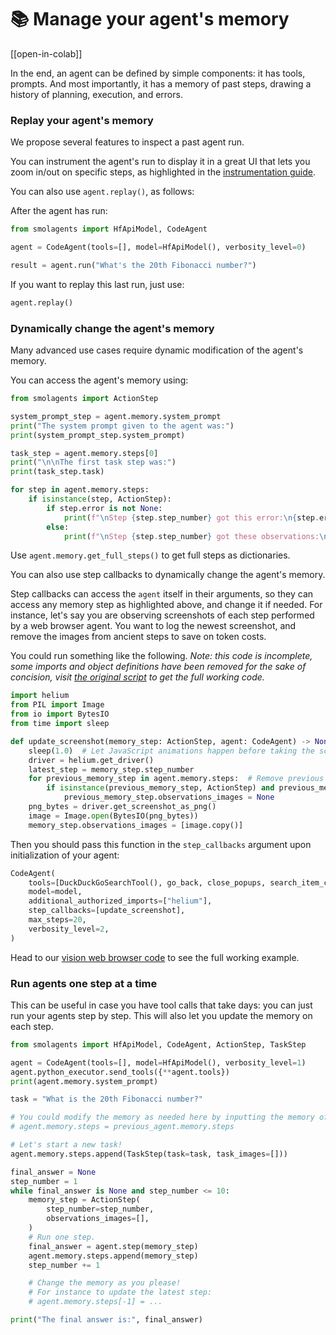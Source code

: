 <!--Copyright 2024 The HuggingFace Team. All rights reserved.

Licensed under the Apache License, Version 2.0 (the "License"); you may not use this file except in compliance with
the License. You may obtain a copy of the License at

http://www.apache.org/licenses/LICENSE-2.0

Unless required by applicable law or agreed to in writing, software distributed under the License is distributed on
an "AS IS" BASIS, WITHOUT WARRANTIES OR CONDITIONS OF ANY KIND, either express or implied. See the License for the
specific language governing permissions and limitations under the License.

⚠️ Note that this file is in Markdown but contain specific syntax for our doc-builder (similar to MDX) that may not be
rendered properly in your Markdown viewer.

-->
# 📚 Manage your agent's memory

[[open-in-colab]]

In the end, an agent can be defined by simple components: it has tools, prompts.
And most importantly, it has a memory of past steps, drawing a history of planning, execution, and errors.

### Replay your agent's memory

We propose several features to inspect a past agent run.

You can instrument the agent's run to display it in a great UI that lets you zoom in/out on specific steps, as highlighted in the [instrumentation guide](./inspect_runs).

You can also use `agent.replay()`, as follows:

After the agent has run:
```py
from smolagents import HfApiModel, CodeAgent

agent = CodeAgent(tools=[], model=HfApiModel(), verbosity_level=0)

result = agent.run("What's the 20th Fibonacci number?")
```

If you want to replay this last run, just use:
```py
agent.replay()
```

### Dynamically change the agent's memory

Many advanced use cases require dynamic modification of the agent's memory.

You can access the agent's memory using:

```py
from smolagents import ActionStep

system_prompt_step = agent.memory.system_prompt
print("The system prompt given to the agent was:")
print(system_prompt_step.system_prompt)

task_step = agent.memory.steps[0]
print("\n\nThe first task step was:")
print(task_step.task)

for step in agent.memory.steps:
    if isinstance(step, ActionStep):
        if step.error is not None:
            print(f"\nStep {step.step_number} got this error:\n{step.error}\n")
        else:
            print(f"\nStep {step.step_number} got these observations:\n{step.observations}\n")
```

Use `agent.memory.get_full_steps()` to get full steps as dictionaries.

You can also use step callbacks to dynamically change the agent's memory.

Step callbacks can access the `agent` itself in their arguments, so they can access any memory step as highlighted above, and change it if needed. For instance, let's say you are observing screenshots of each step performed by a web browser agent. You want to log the newest screenshot, and remove the images from ancient steps to save on token costs.

You could run something like the following.
_Note: this code is incomplete, some imports and object definitions have been removed for the sake of concision, visit [the original script](https://github.com/huggingface/smolagents/blob/main/src/smolagents/vision_web_browser.py) to get the full working code._

```py
import helium
from PIL import Image
from io import BytesIO
from time import sleep

def update_screenshot(memory_step: ActionStep, agent: CodeAgent) -> None:
    sleep(1.0)  # Let JavaScript animations happen before taking the screenshot
    driver = helium.get_driver()
    latest_step = memory_step.step_number
    for previous_memory_step in agent.memory.steps:  # Remove previous screenshots from logs for lean processing
        if isinstance(previous_memory_step, ActionStep) and previous_memory_step.step_number <= latest_step - 2:
            previous_memory_step.observations_images = None
    png_bytes = driver.get_screenshot_as_png()
    image = Image.open(BytesIO(png_bytes))
    memory_step.observations_images = [image.copy()]
```

Then you should pass this function in the `step_callbacks` argument upon initialization of your agent:

```py
CodeAgent(
    tools=[DuckDuckGoSearchTool(), go_back, close_popups, search_item_ctrl_f],
    model=model,
    additional_authorized_imports=["helium"],
    step_callbacks=[update_screenshot],
    max_steps=20,
    verbosity_level=2,
)
```

Head to our [vision web browser code](https://github.com/huggingface/smolagents/blob/main/src/smolagents/vision_web_browser.py) to see the full working example.

### Run agents one step at a time

This can be useful in case you have tool calls that take days: you can just run your agents step by step.
This will also let you update the memory on each step.

```py
from smolagents import HfApiModel, CodeAgent, ActionStep, TaskStep

agent = CodeAgent(tools=[], model=HfApiModel(), verbosity_level=1)
agent.python_executor.send_tools({**agent.tools})
print(agent.memory.system_prompt)

task = "What is the 20th Fibonacci number?"

# You could modify the memory as needed here by inputting the memory of another agent.
# agent.memory.steps = previous_agent.memory.steps

# Let's start a new task!
agent.memory.steps.append(TaskStep(task=task, task_images=[]))

final_answer = None
step_number = 1
while final_answer is None and step_number <= 10:
    memory_step = ActionStep(
        step_number=step_number,
        observations_images=[],
    )
    # Run one step.
    final_answer = agent.step(memory_step)
    agent.memory.steps.append(memory_step)
    step_number += 1

    # Change the memory as you please!
    # For instance to update the latest step:
    # agent.memory.steps[-1] = ...

print("The final answer is:", final_answer)
```
